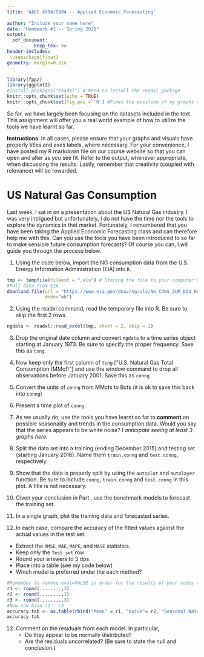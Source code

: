 ```yaml
---
title: 'AAEC 4984/5984 -- Applied Economic Forecasting'
        
author: "Include your name here"
date: "Homework #2 -- Spring 2020"
output: 
  pdf_document:
          keep_tex: no
header-includes:
 \usepackage{float}
geometry: margin=0.8in
---
```


```r
library(fpp2)
library(ggplot2)
#install.packages("readxl") # Need to install the readxl package
knitr::opts_chunk$set(echo = TRUE)
knitr::opts_chunk$set(fig.pos = 'H') #Fixes the position of my graphs to where I included them in the document
```

So far, we have largely been focusing on the datasets included in the text. This assignment will offer you a real world example of how to utilize the tools we have learnt so far.

**Instructions**: In all cases, please ensure that your graphs and visuals have properly titles and axes labels, where necessary. For your convenience, I have posted my R markdown file on our course website so that you can open and alter as you see fit. Refer to the output, whenever appropriate, when discussing the results. Lastly, remember that creativity (coupled with relevance) will be rewarded.

# US Natural Gas Consumption

Last week, I sat in on a presentation about the US Natural Gas industry. I was very intrigued but unfortunately, I do not have the time nor the tools to explore the dynamics in that market. Fortunately, I remembered that you have been taking the Applied Economic Forecasting class and can therefore help me with this. Can you use the tools you have been introduced to so far to make sensible future consumption forecasts? Of course you can, I will guide you through the process below.

1. Using the code below, import the NG consumption data from the U.S. Energy Information Administration (EIA) into `R`.

```r
tmp <- tempfile(fileext = ".xls") # Storing the file to your computer's temporary memory
#Pull data from EIA
download.file(url = "https://www.eia.gov/dnav/ng/xls/NG_CONS_SUM_DCU_NUS_M.xls",destfile = tmp,
              mode="wb")
```

2. Using  the readxl command, read the temporary file into R. Be sure to skip the first 2 rows.

```r
ngdata <- readxl::read_excel(tmp, sheet = 2, skip = 2)
```

3. Drop the original date column and convert `ngdata` to a time series object starting at January 1973. Be sure to specify the proper frequency. Save this as `tsng`.


4. Now keep only the first column of `tsng` ["U.S. Natural Gas Total Consumption (MMcf)"] and use the window command to drop all observations before January 2001. Save this as `conng`


5. Convert the units of `conng` from MMcfs to Bcfs (it is ok to save this back into `conng`)


6. Present a time plot of `conng`. 


7.  As we usually do, use the tools you have learnt so far to **comment** on possible seasonality and trends in the consumption data. Would you say that the series appears to be white noise? *I anticipate seeing at least 3 graphs here.*\label{seas}



8. Split the data set into a training (ending December 2015) and testing set (starting January 2016). Name them `train.conng` and `test.conng`, respectively.


9. Show that the data is properly split by using the `autoplot` and `autolayer` function. Be sure to include `conng`, `train.conng` and `test.conng` in this plot. A title is not necessary.


10. Given your conclusion in Part \ref{seas}, use the benchmark models to forecast the training set. 


11. In a single graph, plot the training data and forecasted series.


12. In each case, compare the accuracy of the fitted values against the actual values in the test set. 

  - Extract the `RMSE`, `MAE`, `MAPE`, and `MASE` statistics.
  - Keep only the `Test set` row
  - Round your answers to 3 dps.
  - Place into a table (see my code below)
  - Which model is preferred under the each method?
  
```r
#Remember to remove eval=FALSE in order for the results of your codes to show.
r1 <- round(........,3)
r2 <- round(........,3)
r3 <- round(........,3)
#Now row bind r1 - r3
accuracy.tab <- as.table(rbind("Mean" = r1, "Naïve"= r2, "Seasonal Naïve" = r3))
accuracy.tab
```



12. Comment on the residuals from each model. In particular, 
    - Do they appear to be normally distributed?
    - Are the residuals uncorrelated? (Be sure to state the null and conclusion.)



